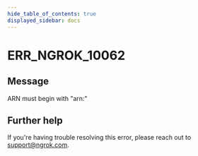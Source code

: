 ```yaml
---
hide_table_of_contents: true
displayed_sidebar: docs
---
```



# ERR_NGROK_10062

## Message

ARN must begin with "arn:"

<ErrorDetails error="err_ngrok_10062" />

## Further help

If you're having trouble resolving this error, please reach out to [support@ngrok.com](mailto:support@ngrok.com?subject=Help%20with%20ERR_NGROK_10062).
